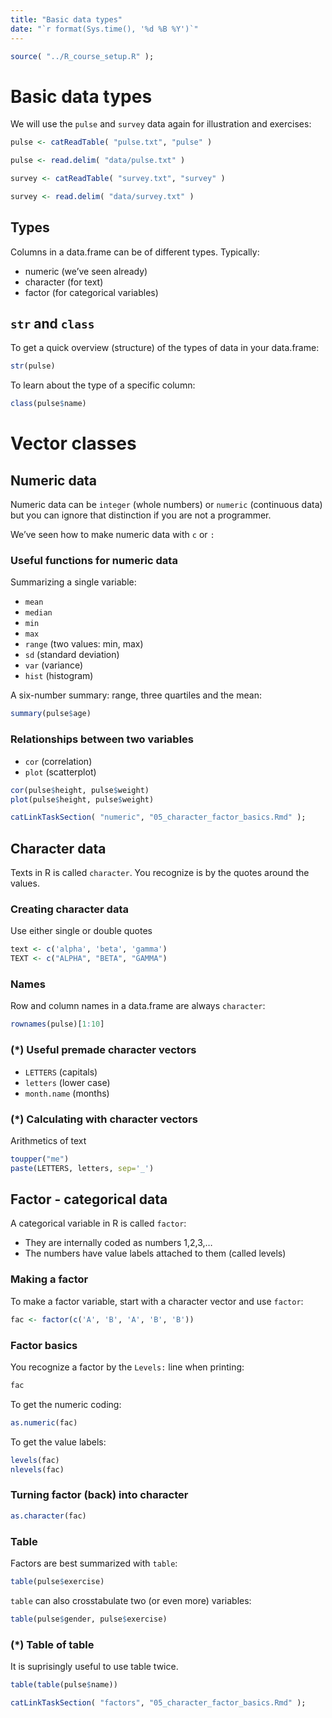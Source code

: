 ```yaml
---
title: "Basic data types"
date: "`r format(Sys.time(), '%d %B %Y')`"
---
```


```r
source( "../R_course_setup.R" );
```

# Basic data types

We will use the `pulse` and `survey` data again for illustration and exercises:

```r
pulse <- catReadTable( "pulse.txt", "pulse" )
```
```r
pulse <- read.delim( "data/pulse.txt" )
```

```r
survey <- catReadTable( "survey.txt", "survey" )
```
```r
survey <- read.delim( "data/survey.txt" )
```

## Types

Columns in a data.frame can be of different types. Typically:

- numeric (we've seen already)
- character (for text)
- factor (for categorical variables)

## `str` and `class`

To get a quick overview (structure) of the types of data in your data.frame:
```r
str(pulse)
```

To learn about the type of a specific column:
```r
class(pulse$name)
```

# Vector classes

## Numeric data

Numeric data can be `integer` (whole numbers) or `numeric` (continuous data) but you can ignore that distinction if you are not a programmer.

We've seen how to make numeric data with `c` or `:`

### Useful functions for numeric data

Summarizing a single variable:

- `mean`
- `median`
- `min`
- `max`
- `range` (two values: min, max)
- `sd` (standard deviation)
- `var` (variance)
- `hist` (histogram)

A six-number summary: range, three quartiles and the mean:
```r
summary(pulse$age)
```

### Relationships between two variables

- `cor` (correlation)
- `plot` (scatterplot)

```r
cor(pulse$height, pulse$weight)
plot(pulse$height, pulse$weight)
```


```r
catLinkTaskSection( "numeric", "05_character_factor_basics.Rmd" );
```

## Character data

Texts in R is called `character`. You recognize is by the quotes around the values.

### Creating character data

Use either single or double quotes

```r
text <- c('alpha', 'beta', 'gamma')
TEXT <- c("ALPHA", "BETA", "GAMMA")
```

### Names

Row and column names in a data.frame are always `character`:
```r
rownames(pulse)[1:10]
```

### (*) Useful premade character vectors

- `LETTERS` (capitals)
- `letters` (lower case)
- `month.name` (months)

### (*) Calculating with character vectors

Arithmetics of text

```r
toupper("me")
paste(LETTERS, letters, sep='_')
```


## Factor - categorical data

A categorical variable in R is called `factor`:

- They are internally coded as numbers 1,2,3,...
- The numbers have value labels attached to them (called levels)

### Making a factor

To make a factor variable, start with a character vector and use `factor`:

```r
fac <- factor(c('A', 'B', 'A', 'B', 'B'))
```

### Factor basics

You recognize a factor by the `Levels:` line when printing:
```r
fac
```

To get the numeric coding:
```r
as.numeric(fac)
```

To get the value labels:
```r
levels(fac)
nlevels(fac)
```

### Turning factor (back) into character

```r
as.character(fac)
```

### Table

Factors are best summarized with `table`:
```r
table(pulse$exercise)
```

`table` can also crosstabulate two (or even more) variables:
```r
table(pulse$gender, pulse$exercise)
```

### (*) Table of table

It is suprisingly useful to use table twice.

```r
table(table(pulse$name))
```

```r
catLinkTaskSection( "factors", "05_character_factor_basics.Rmd" );
```








